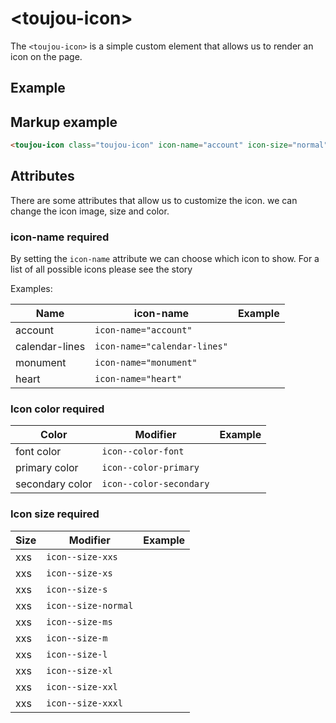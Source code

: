 # &lt;toujou-icon&gt;
The `<toujou-icon>` is a simple custom element that allows us to render an icon on the page.


## Example
<toujou-icon class="toujou-icon" icon-name="account" icon-size="normal" icon-color="primary"></toujou-icon>


## Markup example
```html
<toujou-icon class="toujou-icon" icon-name="account" icon-size="normal" icon-color="primary"></toujou-icon>
```

## Attributes
There are some attributes that allow us to customize the icon. we can change the icon image, size and color.


### icon-name <toujou-chip class="toujou-chip" chip-bg-color="warning">required</toujou-chip>
By setting the `icon-name` attribute we can choose which icon to show. For a list of all possible icons please see the story

Examples:

| Name | icon-name | Example |
|---|---|:---:|
| account | `icon-name="account"`  | <toujou-icon class="icon icon--size-ms icon--color-font icon--account"></toujou-icon> |
| calendar-lines | `icon-name="calendar-lines"`  | <toujou-icon class="icon icon--size-ms icon--color-font icon--calendar-lines"></toujou-icon> |
| monument | `icon-name="monument"`  | <toujou-icon class="icon icon--size-ms icon--color-font icon--monument"></toujou-icon> |
| heart | `icon-name="heart"`  | <toujou-icon class="icon icon--size-ms icon--color-font icon--heart"></toujou-icon> |


### Icon color <toujou-chip class="toujou-chip" chip-bg-color="warning">required</toujou-chip>
| Color | Modifier | Example |
|---|---|:---:|
| font color | `icon--color-font`  | <toujou-icon class="icon icon--size-ms icon--color-font icon--account"></toujou-icon> |
| primary color | `icon--color-primary` | <toujou-icon class="icon icon--size-ms icon--color-primary icon--account"></toujou-icon> |
| secondary color | `icon--color-secondary` | <toujou-icon class="icon icon--size-ms icon--color-secondary icon--account"></toujou-icon> |


### Icon size <toujou-chip class="toujou-chip" chip-bg-color="warning">required</toujou-chip>
| Size | Modifier | Example |
|---|---|:---:|
| xxs | `icon--size-xxs`  | <toujou-icon class="icon icon--size-xxs icon--color-font icon--account"></toujou-icon> |
| xxs | `icon--size-xs`  | <toujou-icon class="icon icon--size-xs icon--color-font icon--account"></toujou-icon> |
| xxs | `icon--size-s`  | <toujou-icon class="icon icon--size-s icon--color-font icon--account"></toujou-icon> |
| xxs | `icon--size-normal`  | <toujou-icon class="icon icon--size-normal icon--color-font icon--account"></toujou-icon> |
| xxs | `icon--size-ms`  | <toujou-icon class="icon icon--size-ms icon--color-font icon--account"></toujou-icon> |
| xxs | `icon--size-m`  | <toujou-icon class="icon icon--size-m icon--color-font icon--account"></toujou-icon> |
| xxs | `icon--size-l`  | <toujou-icon class="icon icon--size-l icon--color-font icon--account"></toujou-icon> |
| xxs | `icon--size-xl`  | <toujou-icon class="icon icon--size-xl icon--color-font icon--account"></toujou-icon> |
| xxs | `icon--size-xxl`  | <toujou-icon class="icon icon--size-xxl icon--color-font icon--account"></toujou-icon> |
| xxs | `icon--size-xxxl`  | <toujou-icon class="icon icon--size-xxxl icon--color-font icon--account"></toujou-icon> |
